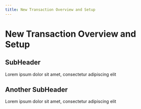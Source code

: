 ```yaml
---
title: New Transaction Overview and Setup
---
```

# New Transaction Overview and Setup

## SubHeader
Lorem ipsum dolor sit amet, consectetur adipiscing elit

## Another SubHeader
Lorem ipsum dolor sit amet, consectetur adipiscing elit